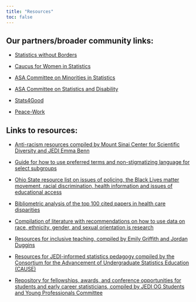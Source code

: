 ```yaml
---
title: "Resources"
toc: false
---
```


## Our partners/broader community links:

-   [Statistics without Borders](https://www.statisticswithoutborders.org)

-   [Caucus for Women in Statistics](https://cwstat.org)

-   [ASA Committee on Minorities in Statistics](https://community.amstat.org/cmis/home)

-   [ASA Committee on Statistics and Disability](https://community.amstat.org/committeeonstatisticsanddisability/home)

-   [Stats4Good](https://magazine.amstat.org/blog/category/columnnews/stats4good/)

-   [Peace-Work](https://www.peace-work.org)

## Links to resources:

-   [Anti-racism resources compiled by Mount Sinai Center for Scientific Diversity and JEDI Emma Benn](https://icahn.mssm.edu/research/center-scientific-diversity/resources)

-   [Guide for how to use preferred terms and non-stigmatizing language for select subgroups](https://www.cdc.gov/healthcommunication/Preferred_Terms.html)

-   [Ohio State resource list on issues of policing, the Black Lives matter movement, racial discrimination, health information and issues of educational access](https://guides.osu.edu/africana/blacklivesmatterdata)

-   [Bibliometric analysis of the top 100 cited papers in health care disparities](https://link.springer.com/article/10.1007/s40615-016-0288-y)

-   [Compilation of literature with recommendations on how to use data on race, ethnicity, gender, and sexual orientation is research](https://zzlalo.notion.site/zzlalo/f9d2a242c16845c39a7682c086b60055?v=028f0c9b26ce440dbb147de630b2702c)

-   [Resources for inclusive teaching, compiled by Emily Griffith and Jordan Duggins](https://statistics.sciences.ncsu.edu/resources/faculty/dei-teaching-resources/)

-   [Resources for JEDI-informed statistics pedagogy compiled by the Consortium for the Advancement of Undergraduate Statistics Education (CAUSE)](https://causeweb.org/jedi/)

-   [Repository for fellowships, awards, and conference opportunities for students and early career statisticians, compiled by JEDI OG Students and Young Professionals Committee](https://community.amstat.org/jedioutreachgroupresourcerepository/home)

